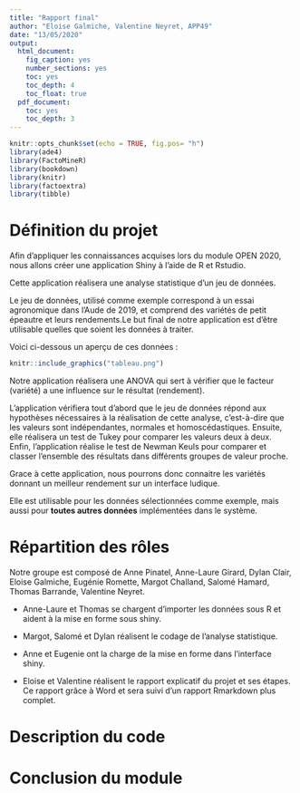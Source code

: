```yaml
---
title: "Rapport final"
author: "Eloise Galmiche, Valentine Neyret, APP49"
date: "13/05/2020"
output: 
  html_document:
    fig_caption: yes
    number_sections: yes
    toc: yes
    toc_depth: 4
    toc_float: true
  pdf_document:
    toc: yes
    toc_depth: 3
---
```



```r
knitr::opts_chunk$set(echo = TRUE, fig.pos= "h")
library(ade4)
library(FactoMineR)
library(bookdown)
library(knitr)
library(factoextra)
library(tibble)
```


# Définition du projet

Afin d’appliquer les connaissances acquises lors du module OPEN 2020, nous allons créer une application Shiny à l’aide de R et Rstudio.

Cette application réalisera une analyse statistique d’un jeu de données. 

Le jeu de données, utilisé comme exemple correspond à un essai agronomique dans l’Aude de 2019, et comprend des variétés de petit épeautre et leurs rendements.Le but final de notre application est d'être utilisable quelles que soient les données à traiter.

Voici ci-dessous un aperçu de ces données :

```r
knitr::include_graphics("tableau.png")
```

Notre application réalisera une ANOVA qui sert à vérifier que le facteur (variété) a une influence sur le résultat (rendement). 

L’application vérifiera tout d'abord que le jeu de données répond aux hypothèses nécessaires à la réalisation de cette analyse, c’est-à-dire que les valeurs sont indépendantes, normales et homoscédastiques.
Ensuite, elle réalisera un test de Tukey pour comparer les valeurs deux à deux. Enfin, l’application réalise le test de Newman Keuls pour comparer et classer l’ensemble des résultats dans différents groupes de valeur proche. 

Grace à cette application, nous pourrons donc connaitre les variétés donnant un meilleur rendement sur un interface ludique.


Elle est utilisable pour les données sélectionnées comme exemple, mais aussi pour **toutes autres données** implémentées dans le système.


# Répartition des rôles

Notre groupe est composé de Anne Pinatel, Anne-Laure Girard, Dylan Clair, Eloise Galmiche, Eugénie Romette, Margot Challand, Salomé Hamard, Thomas Barrande, Valentine Neyret.

* Anne-Laure et Thomas se chargent d’importer les données sous R et aident à la mise en forme sous shiny.

* Margot, Salomé et Dylan réalisent le codage de l’analyse statistique.

* Anne et Eugenie ont la charge de la mise en forme dans l’interface shiny.

* Eloise et Valentine réalisent le rapport explicatif du projet et ses étapes. Ce rapport grâce à Word et sera suivi d’un rapport Rmarkdown plus complet.


# Description du code


# Conclusion du module
